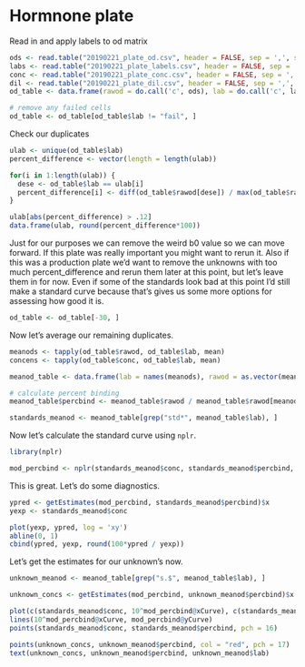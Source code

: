 # Hormnone plate

Read in and apply labels to od matrix

```r
ods <- read.table("20190221_plate_od.csv", header = FALSE, sep = ',', stringsAsFactors = FALSE)
labs <- read.table("20190221_plate_labels.csv", header = FALSE, sep = ',', stringsAsFactors = FALSE)
conc <- read.table("20190221_plate_conc.csv", header = FALSE, sep = ',', stringsAsFactors = FALSE, na.strings = "unk")
dil <- read.table("20190221_plate_dil.csv", header = FALSE, sep = ',', stringsAsFactors = FALSE, na.strings = "NA")
od_table <- data.frame(rawod = do.call('c', ods), lab = do.call('c', labs), conc = do.call('c', conc), stringsAsFactors = FALSE, dil = do.call('c', dil))

# remove any failed cells
od_table <- od_table[od_table$lab != "fail", ]
```

Check our duplicates

```r
ulab <- unique(od_table$lab)
percent_difference <- vector(length = length(ulab))

for(i in 1:length(ulab)) {
  dese <- od_table$lab == ulab[i]
  percent_difference[i] <- diff(od_table$rawod[dese]) / max(od_table$rawod[dese])
}

ulab[abs(percent_difference) > .12]
data.frame(ulab, round(percent_difference*100))
```

Just for our purposes we can remove the weird b0 value so we can move forward. If this plate was really important you might want to rerun it. Also if this was a production plate we'd want to remove the unknowns with too much percent_difference and rerun them later at this point, but let's leave them in for now. Even if some of the standards look bad at this point I'd still make a standard curve because that's gives us some more options for assessing how good it is.

```r
od_table <- od_table[-30, ]
```

Now let's average our remaining duplicates.

```r
meanods <- tapply(od_table$rawod, od_table$lab, mean)
concens <- tapply(od_table$conc, od_table$lab, mean)

meanod_table <- data.frame(lab = names(meanods), rawod = as.vector(meanods), conc = as.vector(concens), stringsAsFactors = FALSE)

# calculate percent binding
meanod_table$percbind <- meanod_table$rawod / meanod_table$rawod[meanod_table$lab == "b0"]

standards_meanod <- meanod_table[grep("std*", meanod_table$lab), ]
```

Now let's calculate the standard curve using `nplr`.

```r
library(nplr)

mod_percbind <- nplr(standards_meanod$conc, standards_meanod$percbind, npars = 4)
```

This is great. Let's do some diagnostics.

```r
ypred <- getEstimates(mod_percbind, standards_meanod$percbind)$x
yexp <- standards_meanod$conc

plot(yexp, ypred, log = 'xy')
abline(0, 1)
cbind(ypred, yexp, round(100*ypred / yexp))
```

Let's get the estimates for our unknown's now.

```r
unknown_meanod <- meanod_table[grep("s.$", meanod_table$lab), ]

unknown_concs <- getEstimates(mod_percbind, unknown_meanod$percbind)$x

plot(c(standards_meanod$conc, 10^mod_percbind@xCurve), c(standards_meanod$percbind, mod_percbind@yCurve), type = 'n', log = 'x', las = 1)
lines(10^mod_percbind@xCurve, mod_percbind@yCurve)
points(standards_meanod$conc, standards_meanod$percbind, pch = 16)

points(unknown_concs, unknown_meanod$percbind, col = "red", pch = 17)
text(unknown_concs, unknown_meanod$percbind, unknown_meanod$lab)
```
